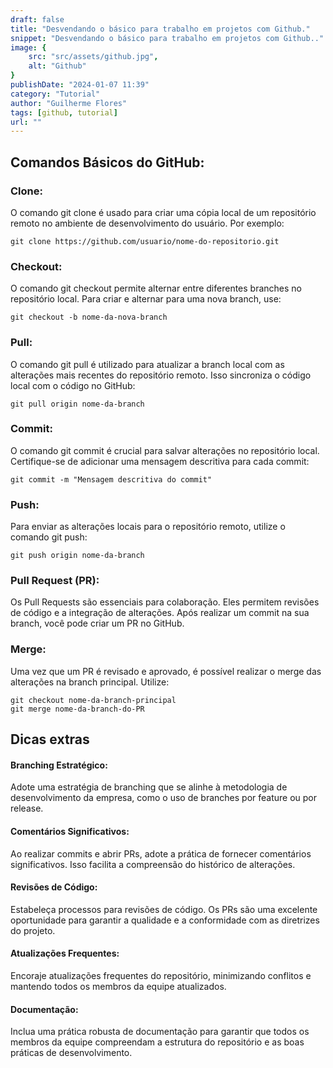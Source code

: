 ```yaml
---
draft: false
title: "Desvendando o básico para trabalho em projetos com Github."
snippet: "Desvendando o básico para trabalho em projetos com Github.."
image: {
    src: "src/assets/github.jpg",
    alt: "Github"
}
publishDate: "2024-01-07 11:39"
category: "Tutorial"
author: "Guilherme Flores"
tags: [github, tutorial]
url: ""
---
```


## Comandos Básicos do GitHub:

### Clone:
O comando git clone é usado para criar uma cópia local de um repositório remoto no ambiente de desenvolvimento do usuário. Por exemplo:

```
git clone https://github.com/usuario/nome-do-repositorio.git
```
### Checkout:
O comando git checkout permite alternar entre diferentes branches no repositório local. Para criar e alternar para uma nova branch, use:
```
git checkout -b nome-da-nova-branch
```
### Pull:
O comando git pull é utilizado para atualizar a branch local com as alterações mais recentes do repositório remoto. Isso sincroniza o código local com o código no GitHub:
```
git pull origin nome-da-branch
```
### Commit:
O comando git commit é crucial para salvar alterações no repositório local. Certifique-se de adicionar uma mensagem descritiva para cada commit:
```
git commit -m "Mensagem descritiva do commit"
```
### Push:
Para enviar as alterações locais para o repositório remoto, utilize o comando git push:
```
git push origin nome-da-branch
```
### Pull Request (PR):
Os Pull Requests são essenciais para colaboração. Eles permitem revisões de código e a integração de alterações. Após realizar um commit na sua branch, você pode criar um PR no GitHub.

### Merge:
Uma vez que um PR é revisado e aprovado, é possível realizar o merge das alterações na branch principal. Utilize:
```
git checkout nome-da-branch-principal
git merge nome-da-branch-do-PR
```

## Dicas extras

#### Branching Estratégico:
Adote uma estratégia de branching que se alinhe à metodologia de desenvolvimento da empresa, como o uso de branches por feature ou por release.

#### Comentários Significativos:
Ao realizar commits e abrir PRs, adote a prática de fornecer comentários significativos. Isso facilita a compreensão do histórico de alterações.

#### Revisões de Código:
Estabeleça processos para revisões de código. Os PRs são uma excelente oportunidade para garantir a qualidade e a conformidade com as diretrizes do projeto.

#### Atualizações Frequentes:
Encoraje atualizações frequentes do repositório, minimizando conflitos e mantendo todos os membros da equipe atualizados.

#### Documentação:
Inclua uma prática robusta de documentação para garantir que todos os membros da equipe compreendam a estrutura do repositório e as boas práticas de desenvolvimento.